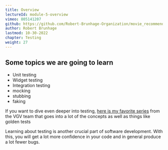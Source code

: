 ```yaml
---
title: Overview
lectureId: module-5-overview
vimeo: 805141207
github: https://github.com/Robert-Brunhage-Organization/movie_recommendation_app_course/commits/main
author: Robert Brunhage
lastmod: 10-30-2022
chapter: Testing
weight: 27
---
```


## Some topics we are going to learn

*   Unit testing
*   Widget testing
*   Integration testing
*   mocking
*   stubbing
*   faking

  

If you want to dive even deeper into testing, [here is my favorite series](https://www.youtube.com/watch?v=M_eZg-X789w) from the VGV team that goes into a lot of the concepts as well as things like golden tests

  

Learning about testing is another crucial part of software development. With this, you will get a lot more confidence in your code and in general produce a lot fewer bugs.
